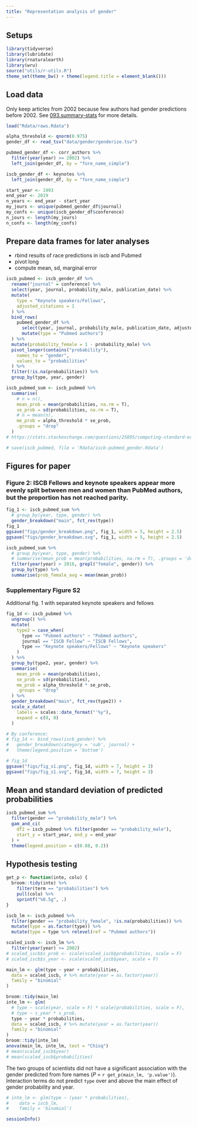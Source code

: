 ```yaml
---
title: "Representation analysis of gender"
---
```


## Setups

```r
library(tidyverse)
library(lubridate)
library(rnaturalearth)
library(wru)
source("utils/r-utils.R")
theme_set(theme_bw() + theme(legend.title = element_blank()))
```

## Load data

Only keep articles from 2002 because few authors had gender predictions before 2002.
See [093.summary-stats](docs/093.summary-stats.html) for more details.

```r
load("Rdata/raws.Rdata")

alpha_threshold <- qnorm(0.975)
gender_df <- read_tsv("data/gender/genderize.tsv")

pubmed_gender_df <- corr_authors %>%
  filter(year(year) >= 2002) %>%
  left_join(gender_df, by = "fore_name_simple")

iscb_gender_df <- keynotes %>%
  left_join(gender_df, by = "fore_name_simple")

start_year <- 1993
end_year <- 2019
n_years <- end_year - start_year
my_jours <- unique(pubmed_gender_df$journal)
my_confs <- unique(iscb_gender_df$conference)
n_jours <- length(my_jours)
n_confs <- length(my_confs)
```

## Prepare data frames for later analyses

- rbind results of race predictions in iscb and Pubmed
- pivot long
- compute mean, sd, marginal error

```r
iscb_pubmed <- iscb_gender_df %>%
  rename("journal" = conference) %>%
  select(year, journal, probability_male, publication_date) %>%
  mutate(
    type = "Keynote speakers/Fellows",
    adjusted_citations = 1
  ) %>%
  bind_rows(
    pubmed_gender_df %>%
      select(year, journal, probability_male, publication_date, adjusted_citations) %>%
      mutate(type = "Pubmed authors")
  ) %>%
  mutate(probability_female = 1 - probability_male) %>%
  pivot_longer(contains("probability"),
    names_to = "gender",
    values_to = "probabilities"
  ) %>%
  filter(!is.na(probabilities)) %>%
  group_by(type, year, gender) 

iscb_pubmed_sum <- iscb_pubmed %>%
  summarise(
    # n = n(),
    mean_prob = mean(probabilities, na.rm = T),
    se_prob = sd(probabilities, na.rm = T),
    # n = mean(n),
    me_prob = alpha_threshold * se_prob,
    .groups = "drop"
  )
# https://stats.stackexchange.com/questions/25895/computing-standard-error-in-weighted-mean-estimation
```


```r
# save(iscb_pubmed, file = 'Rdata/iscb-pubmed_gender.Rdata')
```


## Figures for paper

### Figure 2: ISCB Fellows and keynote speakers appear more evenly split between men and women than PubMed authors, but the proportion has not reached parity.

```r
fig_1 <- iscb_pubmed_sum %>%
  # group_by(year, type, gender) %>%
  gender_breakdown("main", fct_rev(type))
fig_1
ggsave("figs/gender_breakdown.png", fig_1, width = 5, height = 2.5)
ggsave("figs/gender_breakdown.svg", fig_1, width = 5, height = 2.5)
```

```r
iscb_pubmed_sum %>%
  # group_by(year, type, gender) %>%
  # summarise(mean_prob = mean(probabilities, na.rm = T), .groups = 'drop') %>%
  filter(year(year) > 2016, grepl("female", gender)) %>%
  group_by(type) %>%
  summarise(prob_female_avg = mean(mean_prob))
```

### Supplementary Figure S2 {#sup_fig_s1}

Additional fig. 1 with separated keynote speakers and fellows

```r
fig_1d <- iscb_pubmed %>%
  ungroup() %>%
  mutate(
    type2 = case_when(
      type == "Pubmed authors" ~ "Pubmed authors",
      journal == "ISCB Fellow" ~ "ISCB Fellows",
      type == "Keynote speakers/Fellows" ~ "Keynote speakers"
    )
  ) %>%
  group_by(type2, year, gender) %>%
  summarise(
    mean_prob = mean(probabilities),
    se_prob = sd(probabilities),
    me_prob = alpha_threshold * se_prob,
    .groups = "drop"
  ) %>%
  gender_breakdown("main", fct_rev(type2)) +
  scale_x_date(
    labels = scales::date_format("'%y"),
    expand = c(0, 0)
  )
```

<!-- Increasing trend of honorees who were women in each honor category, especially in the group of ISCB Fellows, which markedly increased after 2015.  -->

```r
# By conference:
# fig_1d <- bind_rows(iscb_gender) %>%
#   gender_breakdown(category = 'sub', journal) +
#   theme(legend.position = 'bottom')

# fig_1d
ggsave("figs/fig_s1.png", fig_1d, width = 7, height = 3)
ggsave("figs/fig_s1.svg", fig_1d, width = 7, height = 3)
```

## Mean and standard deviation of predicted probabilities

```r
iscb_pubmed_sum %>%
  filter(gender == "probability_male") %>%
  gam_and_ci(
    df2 = iscb_pubmed %>% filter(gender == "probability_male"),
    start_y = start_year, end_y = end_year
  ) +
  theme(legend.position = c(0.88, 0.2))
```

## Hypothesis testing

```r
get_p <- function(inte, colu) {
  broom::tidy(inte) %>%
    filter(term == "probabilities") %>%
    pull(colu) %>%
    sprintf("%0.5g", .)
}
```

```r
iscb_lm <- iscb_pubmed %>%
  filter(gender == "probability_female", !is.na(probabilities)) %>%
  mutate(type = as.factor(type)) %>% 
  mutate(type = type %>% relevel(ref = "Pubmed authors"))
```

```r
scaled_iscb <- iscb_lm %>%
  filter(year(year) >= 2002)
# scaled_iscb$s_prob <- scale(scaled_iscb$probabilities, scale = F)
# scaled_iscb$s_year <- scale(scaled_iscb$year, scale = F)

main_lm <- glm(type ~ year + probabilities,
  data = scaled_iscb, # %>% mutate(year = as.factor(year))
  family = "binomial"
)

broom::tidy(main_lm)
inte_lm <- glm(
  # type ~ scale(year, scale = F) * scale(probabilities, scale = F),
  # type ~ s_year * s_prob,
  type ~ year * probabilities,
  data = scaled_iscb, # %>% mutate(year = as.factor(year))
  family = "binomial"
)
broom::tidy(inte_lm)
anova(main_lm, inte_lm, test = "Chisq")
# mean(scaled_iscb$year)
# mean(scaled_iscb$probabilities)
```

The two groups of scientists did not have a significant association with the gender predicted from fore names (_P_ = `r get_p(main_lm, 'p.value')`).
Interaction terms do not predict `type` over and above the main effect of gender probability and year.

```r
# inte_lm <- glm(type ~ (year * probabilities),
#    data = iscb_lm,
#    family = 'binomial')
```

```r
sessionInfo()
```
